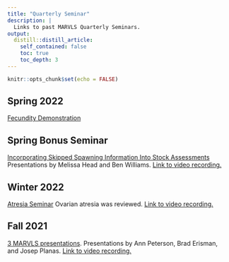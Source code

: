 ```yaml
---
title: "Quarterly Seminar"
description: |
  Links to past MARVLS Quarterly Seminars.
output:
  distill::distill_article:
    self_contained: false
    toc: true
    toc_depth: 3
---
```



```r
knitr::opts_chunk$set(echo = FALSE)
```

## Spring 2022

[Fecundity Demonstration](https://drive.google.com/drive/folders/1wHKSjEMRHX5hbaaKGBxH5HtOnaBWMmri?usp=sharing) 

## Spring Bonus Seminar

[ Incorporating Skipped Spawning Information Into Stock Assessments
](https://drive.google.com/drive/folders/1RizAxtT2ZuE2flwzHd143jlLONjwMu79?usp=sharing) 
Presentations by Melissa Head and Ben Williams. [Link to video recording.](https://drive.google.com/file/d/1ngLmiJj13knnHngQAnMiVck-LVcVJOyA/view?usp=sharing)


## Winter 2022

[Atresia Seminar](https://drive.google.com/drive/u/0/folders/12pJTfdT_uXUvx-E2qLbUMRcj-lyfKl71) Ovarian atresia was reviewed. [Link to video recording.](https://drive.google.com/file/d/1T250SwiMsvwZ3tVZLUbe2JYaeDmUciCT/view?usp=sharing) 


## Fall 2021

[3 MARVLS presentations](https://drive.google.com/drive/folders/1H6bQ1I6GYeJAW0iFx3N2lHHHKZ0FdcLk?usp=sharing). Presentations by Ann Peterson, Brad Erisman, and Josep Planas. [Link to video recording.](https://drive.google.com/file/d/1cok6g7cCWfdXcuEPy3RELdHIk6v5ilAc/view?usp=sharing)



